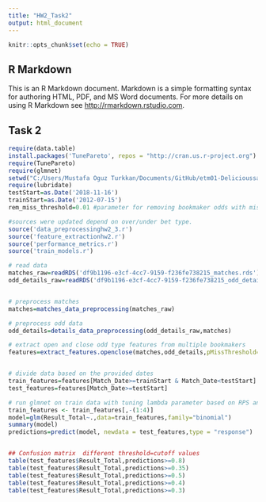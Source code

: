 ```yaml
---
title: "HW2_Task2"
output: html_document
---
```


```r
knitr::opts_chunk$set(echo = TRUE)
```

## R Markdown

This is an R Markdown document. Markdown is a simple formatting syntax for authoring HTML, PDF, and MS Word documents. For more details on using R Markdown see <http://rmarkdown.rstudio.com>.

## Task 2

```r
require(data.table)
install.packages('TunePareto', repos = "http://cran.us.r-project.org")
require(TunePareto)
require(glmnet)
setwd("C:/Users/Mustafa Oguz Turkkan/Documents/GitHub/etm01-Delicioussaw")
require(lubridate)
testStart=as.Date('2018-11-16')
trainStart=as.Date('2012-07-15')
rem_miss_threshold=0.01 #parameter for removing bookmaker odds with missing ratio greater than this threshold

#sources were updated depend on over/under bet type.
source('data_preprocessinghw2_3.r')
source('feature_extractionhw2.r')
source('performance_metrics.r')
source('train_models.r')

# read data
matches_raw=readRDS('df9b1196-e3cf-4cc7-9159-f236fe738215_matches.rds')
odd_details_raw=readRDS('df9b1196-e3cf-4cc7-9159-f236fe738215_odd_details.rds')


# preprocess matches
matches=matches_data_preprocessing(matches_raw)

# preprocess odd data
odd_details=details_data_preprocessing(odd_details_raw,matches)

# extract open and close odd type features from multiple bookmakers
features=extract_features.openclose(matches,odd_details,pMissThreshold=rem_miss_threshold,trainStart,testStart)


# divide data based on the provided dates 
train_features=features[Match_Date>=trainStart & Match_Date<testStart] 
test_features=features[Match_Date>=testStart] 

# run glmnet on train data with tuning lambda parameter based on RPS and return predictions based on lambda with minimum RPS
train_features <- train_features[,-(1:4)]     
model=glm(Result_Total~.,data=train_features,family="binomial")
summary(model)
predictions=predict(model, newdata = test_features,type = "response")


## Confusion matrix  different threshold=cutoff values
table(test_features$Result_Total,predictions>=0.8)
table(test_features$Result_Total,predictions>=0.35)
table(test_features$Result_Total,predictions>=0.5)
table(test_features$Result_Total,predictions>=0.4)
table(test_features$Result_Total,predictions>=0.3)
```

